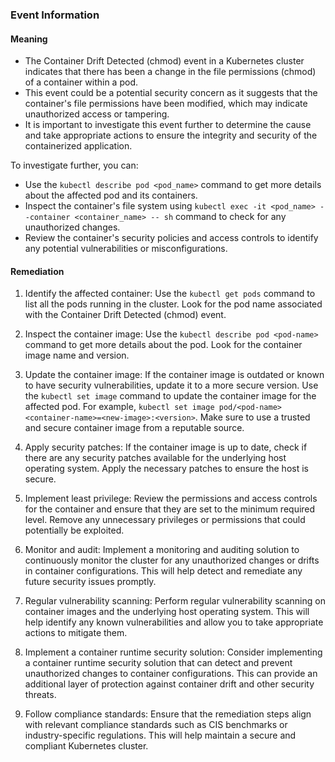 
### Event Information

#### Meaning

- The Container Drift Detected (chmod) event in a Kubernetes cluster indicates that there has been a change in the file permissions (chmod) of a container within a pod.
- This event could be a potential security concern as it suggests that the container's file permissions have been modified, which may indicate unauthorized access or tampering.
- It is important to investigate this event further to determine the cause and take appropriate actions to ensure the integrity and security of the containerized application. 

To investigate further, you can:
- Use the `kubectl describe pod <pod_name>` command to get more details about the affected pod and its containers.
- Inspect the container's file system using `kubectl exec -it <pod_name> --container <container_name> -- sh` command to check for any unauthorized changes.
- Review the container's security policies and access controls to identify any potential vulnerabilities or misconfigurations.

#### Remediation

1. Identify the affected container: Use the `kubectl get pods` command to list all the pods running in the cluster. Look for the pod name associated with the Container Drift Detected (chmod) event.

2. Inspect the container image: Use the `kubectl describe pod <pod-name>` command to get more details about the pod. Look for the container image name and version.

3. Update the container image: If the container image is outdated or known to have security vulnerabilities, update it to a more secure version. Use the `kubectl set image` command to update the container image for the affected pod. For example, `kubectl set image pod/<pod-name> <container-name>=<new-image>:<version>`. Make sure to use a trusted and secure container image from a reputable source.

4. Apply security patches: If the container image is up to date, check if there are any security patches available for the underlying host operating system. Apply the necessary patches to ensure the host is secure.

5. Implement least privilege: Review the permissions and access controls for the container and ensure that they are set to the minimum required level. Remove any unnecessary privileges or permissions that could potentially be exploited.

6. Monitor and audit: Implement a monitoring and auditing solution to continuously monitor the cluster for any unauthorized changes or drifts in container configurations. This will help detect and remediate any future security issues promptly.

7. Regular vulnerability scanning: Perform regular vulnerability scanning on container images and the underlying host operating system. This will help identify any known vulnerabilities and allow you to take appropriate actions to mitigate them.

8. Implement a container runtime security solution: Consider implementing a container runtime security solution that can detect and prevent unauthorized changes to container configurations. This can provide an additional layer of protection against container drift and other security threats.

9. Follow compliance standards: Ensure that the remediation steps align with relevant compliance standards such as CIS benchmarks or industry-specific regulations. This will help maintain a secure and compliant Kubernetes cluster.

